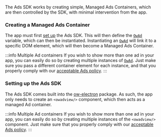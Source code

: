 
The Ads SDK works by creating simple, Managed Ads Containers, which are then controlled by the SDK, with minimal
intervention from the app.

### Creating a Managed Ads Container

<Tabs groupId="frameworks">
<TabItem value="overwolf-platform" label="Overwolf Platform">

The app must first [set up](#setting-up-the-ads-sdk) the Ads SDK. This will then define the [`OwAd`][owad] variable,
which can then be instantiated. Instantiating an [`OwAd`][owad] will link it to a specific DOM element,
which will then become a Managed Ads Container.

:::info Multiple Ad containers
If you wish to show more than one ad in your app, you can easily do so by creating multiple instances
of [`OwAd`][owad]. Just make sure you pass a different container element for each instance,
and that you properly comply with our [acceptable Ads policy][acceptable-ads].
:::

### Setting up the Ads SDK

<PlatformSetupSnippet/>

<PlatformSetupManifest/>

</TabItem>

<TabItem value="electron-platform" label="Overwolf Electron">

The Ads SDK comes built into the [ow-electron](/tools/ow-electron) package. As such, the app only needs
to create an `<owadview/>` component, which then acts as a managed Ad container.

:::info Multiple Ad containers
If you wish to show more than one ad in your app, you can easily do so by creating multiple instances
of the `<owadview/>` component. Just make sure that you properly comply with our [acceptable Ads policy][acceptable-ads].
:::

</TabItem>
</Tabs>



[acceptable-ads]: /start/monetize-your-app/advertising/working-with-ads#ad-planning-guidelines
[owad]: /api/general/ads-sdk/overwolf-platform/owad